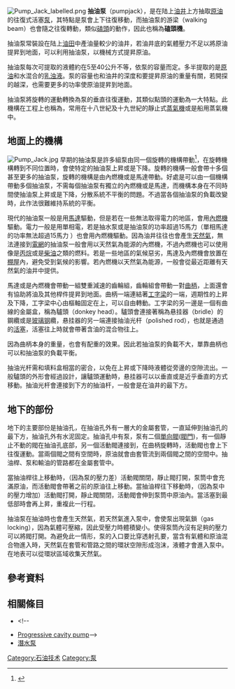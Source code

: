 {{Multiple issues|
{{Onesource|time=2020-11-06T12:36:33+00:00}}
{{Refimprove|time=2020-11-06T12:36:33+00:00}}
}}
[[Image:Pump_Jack_labelled.png|thumb]]
'''抽油泵'''（pumpjack），是在陆上[[油井|油井]]上方抽取[[原油|原油]]的往復式活塞[[泵|泵]]，其特點是泵會上下往復移動，而抽油泵的游梁（walking beam）也會隨之往復轉動，類似[[磕頭|磕頭]]的動作，因此也稱為'''磕頭機'''。

抽油泵常裝設在陆上[[油田|油田]]中產油量較少的油井，若油井底的氣體壓力不足以將原油提昇到地面，可以利用抽油泵，以機械方式提昇原油。

抽油泵每次可提取的液體約在5至40公升不等，依泵的容量而定。多半提取的是[[原油|原油]]和水混合的[[乳浊液|乳浊液]]。泵的容量也和油井的深度和要提昇原油的重量有關，若開探的越深，也需要更多的功率使原油提昇到地面。

抽油泵將旋轉的運動轉換為泵的垂直往復運動，其類似點頭的運動為一大特點。此機構在工程上也稱為{{le|游梁|walking beam}}，常用在十八世紀及十九世紀的靜止式[[蒸氣機|蒸氣機]]或是船用蒸氣機中。




==地面上的機構==
[[File:Pump_Jack.jpg|thumb]]
早期的抽油泵是許多組泵由同一個旋轉的機構帶動<ref>{{cite web|url=http://www.petroleumhistory.org/OilHistory/pages/Central%20Power/centralpower.html|title=Oil History: The Central Power|accessdate=2011-02-05|archive-date=2018-10-02|archive-url=https://web.archive.org/web/20181002132634/http://www.petroleumhistory.org/OilHistory/pages/Central|dead-url=no}}</ref>，在旋轉機構轉到不同位置時，會使特定的抽油泵上昇或是下降。旋轉的機構一般會帶十多個甚至更多的抽油泵，旋轉的機構是由內燃機或是馬達帶動。好處是可以由一個機構帶動多個抽油泵，不需每個抽油泵有獨立的內燃機或是馬達，而機構本身在不同時間使抽油泵上昇或是下降，分散系統不平衡的問題。不過當各個抽油泵的負載改變時，此作法很難維持系統的平衡。

現代的抽油泵一般是用[[馬達|馬達]]驅動，但是若在一些無法取得電力的地區，會用[[內燃機|內燃機]]驅動。電力一般是用單相電，若是抽水泵或是抽油泵的功率超過15馬力（單相馬達的功率無法超過15馬力
）也會用內燃機驅動。因為油井往往也會產生[[天然氣|天然氣]]，無法連接到[[電網|電網]]的抽油泵一般會用以天然氣為能源的內燃機，不過內燃機也可以使用像是[[丙烷|丙烷]]或是[[柴油|柴油]]之類的燃料。若是一些地區的氣候惡劣，馬達及內燃機會放置在[[棚屋|棚屋]]內，避免受到氣候的影響。若內燃機以天然氣為能源，一般會從最近距離有天然氣的油井中提供。

馬達或是內燃機會帶動一組雙重減速的齒輪組，齒輪組會帶動一對[[曲柄|曲柄]]，上面還會有{{le|配重|counterweight}}協助將油及其他桿件提昇到地面。曲柄一端連結著[[工字梁|工字梁]]的一端，週期性的上昇及下降，工字梁中心由樞軸固定在{{le|A型架|A-Frame}}上，可以自由轉動。工字梁的另一邊是一個有曲線的金屬盒，稱為驢頭（donkey head）。驢頭會連接著稱為悬挂器（bridle）的鋼纜或是[[玻璃钢|玻璃钢]]纜，悬挂器的另一端連接抽油光杆（polished rod），也就是通過{{le|填料盒|stuffing box}}的[[活塞|活塞]]，活塞往上時就會帶著含油的混合物往上。

因為曲柄本身的重量，也會有配重的效果。因此若抽油泵的負載不大，單靠曲柄也可以和抽油泵的負載平衡。

抽油光杆需和填料盒相當的密合，以免在上昇或下降時液體從旁邊的空隙流出。一般驢頭的外形會經過設計，讓驢頭運動時，悬挂器可以以垂直或是近乎垂直的方式移動。抽油光杆會連接到下方的抽油杆，一般會是在油井的最下方。

==地下的部份==
地下的主要部份是抽油孔，在抽油孔外有一層大的金屬套管，一直延伸到抽油孔的最下方，抽油孔外有水泥固定。抽油孔中有泵，泵有二個[[單向閥|單向閥]]([[閥門|閥門]])，有一個靜止不動的閥在抽油孔底部，另一個活動閥連接到{{le|抽油桿|Sucker rod}}，在曲柄旋轉時，活動閥也會上下往復運動。當兩個閥之間有空間時，原油就會由套管流到兩個閥之間的空間中。抽油桿、泵和輸油的管路都在金屬套管中。

當抽油桿往上移動時，（因為泵的壓力差）活動閥關閉，靜止閥打開，泵筒中會充滿原油，而活動閥會帶著之前的原油往上移動。當抽油桿往下移動時，（因為泵中的壓力增加）活動閥打開，靜止閥關閉，活動閥會伸到泵筒中原油內。當活塞到最低部時會再上昇，重複此一行程。

抽油泵在抽油時也會產生天然氣，若天然氣進入泵中，會使泵出現氣鎖（gas locking），因為氣體可壓縮，因此受壓力時體積變小。使得泵筒內沒有足夠的壓力可以將閥打開。為避免此一情形，泵的入口要比穿透射孔要，當含有氣體和原油混合物進入時，天然氣在套管和管路之間的環狀空隙形成泡沫，液體才會進入泵中。在地表可以從環狀區域收集天然氣。

==參考資料==
{{reflist}}

==相關條目==
*{{le|氣舉|Gas lift}}<!--
*[[Progressive_cavity_pump|Progressive cavity pump]]-->
*[[潛水泵|潛水泵]]

[[Category:石油技术|Category:石油技术]]
[[Category:泵|Category:泵]]
